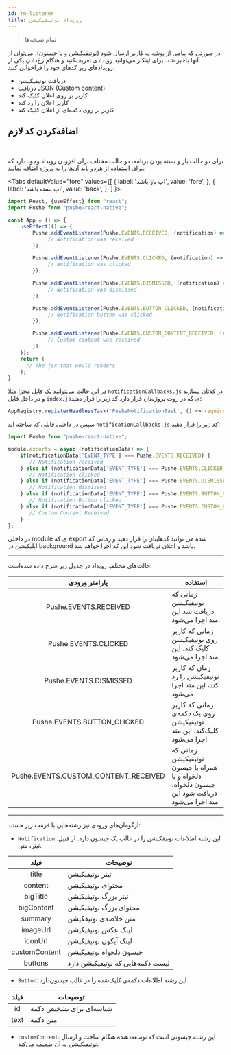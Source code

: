 ```yaml
---
id: rn-listener
title: رویداد نوتیفیکیشن
---
```


> تمام نسخه‌ها


در صورتی که پیامی از پوشه به کاربر ارسال شود (نوتیفیکیشن و یا جیسون)، می‌توان از آنها باخبر شد.
برای اینکار می‌توانید رویدادی تعریف‌کنید و هنگام رخ‌دادن یکی از رویدادهای زیر کدهای خود را فراخوانی کنید.
* دریافت نوتیفیکیشن
* دریافت JSON (Custom content)
* کاربر بر روی اعلان کلیک کند
* کاربر اعلان را رد کند
* کاربر بر روی دکمه‌ای از اعلان کلیک کند


## اضافه‌کردن کد لازم

<br />

برای دو حالت باز و بسته بودن برنامه، دو حالت مختلف برای افزودن رویداد وجود دارد که برای استفاده از هردو باید آن‌ها را به پروژه اضافه نمایید.

<Tabs
  defaultValue="fore"
  values={[
    { label: 'اپ باز باشد', value: 'fore', },
    { label: 'اپ بسته باشد', value: 'back', },
  ]
}>

<TabItem value="fore">


```js
import React, {useEffect} from "react";
import Pushe from "pushe-react-native";

const App = () => {
    useEffect(() => {
        Pushe.addEventListener(Pushe.EVENTS.RECEIVED, (notification) => {
             // Notification was received
        });

        Pushe.addEventListener(Pushe.EVENTS.CLICKED, (notification) => {
             // Notification was clicked
        });

        Pushe.addEventListener(Pushe.EVENTS.DISMISSED, (notification) => {
             // Notification was dismissed
        });

        Pushe.addEventListener(Pushe.EVENTS.BUTTON_CLICKED, (notification) => {
             // Notification button was clicked
        });

        Pushe.addEventListener(Pushe.EVENTS.CUSTOM_CONTENT_RECEIVED, (notification) => {
             // Custom content was received
        });
    });
    return (
      // The jsx that would renders
    );  
}
```

</TabItem>

<TabItem value="back">


در این حالت می‌توانید یک فایل مجزا مثلا `notificationCallbacks.js` در کدتان بسازید و در داخل فایل `index.js`ی که در روت پروژه‌تان قرار دارد کد زیر را قرار دهید:

```js
AppRegistry.registerHeadlessTask('PusheNotificationTask', () => require('./notificationCallbacks'));
```

سپس در داخلی فایلی که ساخته اید `notificationCallbacks.js` کد زیر را قرار دهید:

```js
import Pushe from "pushe-react-native";

module.exports = async (notificationData) => {          
    if(notificationData['EVENT_TYPE'] === Pushe.EVENTS.RECEIVED) {
       // Notification received
    } else if (notificationData['EVENT_TYPE'] === Pushe.EVENTS.CLICKED) {
       // Notification clicked
    } else if (notificationData['EVENT_TYPE'] === Pushe.EVENTS.DISMISSED) {
       // Notification dismissed
    } else if (notificationData['EVENT_TYPE'] === Pushe.EVENTS.BUTTON_CLICKED) {
       // Notification Button clicked
    } else if (notificationData['EVENT_TYPE'] === Pushe.EVENTS.CUSTOM_CONTENT_RECEIVED) {
       // Custom Content Received
    }
};
```

در داخلی module ی که export شده می توانید کد‌هایتان را قرار دهید و زمانی که اپلیکیشن در background باشد و اعلان دریافت شود این کد اجرا خواهد شد.


</TabItem>

</Tabs>

---

حالت‌های مختلف رویداد در جدول زیر شرح‌ داده‌ شده‌است:

|پارامتر ورودی|استفاده|
|:--:|--|
|Pushe.EVENTS.RECEIVED|زمانی که نوتیفیکیشن دریافت شد این متد اجرا می‌شود.|
|Pushe.EVENTS.CLICKED|زمانی که کاربر روی نوتیفیکیشن کلیک کند، این متد اجرا می‌شود|
|Pushe.EVENTS.DISMISSED|زمان که کاربر نوتیفیکیشن را رد کند، این متد اجرا می‌شود|
|Pushe.EVENTS.BUTTON_CLICKED|زمانی که کاربر روی یک دکمه‌ی نوتیفیکیشن کلیک‌کند، این متد اجرا می‌شود|
|Pushe.EVENTS.CUSTOM_CONTENT_RECEIVED|زمانی که نوتیفیکیشن همراه با جیسون دلخواه و یا جیسون دلخواه‌، دریافت شود این متد اجرا می‌شود|

---

آرگومان‌های ورودی نیز رشته‌هایی با فرمت زیر هستند:

* `Notification`: این رشته اطلاعات نوتیفکیشن را در غالب یک جیسون دارد. از قبیل تیتر، متن.

فیلد|توضیحات|
|:--:|--|
|title|تیتر نوتیفیکیشن|
|content|محتوای نوتیفیکیشن|
|bigTitle|تیتر بزرگ نوتیفیکیشن|
|bigContent|محتوای بزرگ نوتیفیکیشن|
|summary|متن خلاصه‌ی نوتیفکیشن|
|imageUrl|لینک عکس نوتیفیکیشن|
|iconUrl|لینک آیکون نوتیفیکیشن|
|customContent|جیسون دلخواه نوتیفیکیشن|
|buttons|لیست دکمه‌هایی که نوتیفیکیشن دارد|

* `Button`: این رشته اطلاعات دکمه‌ي کلیک‌شده را در غالب جیسون‌دارد.

|فیلد|توضیحات|
|:--:|--|
|id|شناسه‌ای برای تشخیص دکمه|
|text|متن دکمه|

* `customContent`: این رشته جیسونی است که توسعه‌دهنده هنگام ساخت و ارسال نوتیفیکیشن به آن ضمیمه می‌کند.


